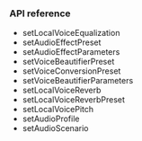 <PlatformWrapper platform="android">

### API reference

* <Link to="{{Global.API_REF_ANDROID_ROOT}}/class_irtcengine.html#api_irtcengine_setlocalvoiceequalization">setLocalVoiceEqualization</Link>

* <Link to="{{Global.API_REF_ANDROID_ROOT}}/class_irtcengine.html#api_irtcengine_setaudioeffectpreset">setAudioEffectPreset</Link>

* <Link to="{{Global.API_REF_ANDROID_ROOT}}/class_irtcengine.html#api_irtcengine_setaudioeffectparameters">setAudioEffectParameters</Link>

* <Link to="{{Global.API_REF_ANDROID_ROOT}}/class_irtcengine.html#api_irtcengine_setvoicebeautifierpreset">setVoiceBeautifierPreset</Link>

* <Link to="{{Global.API_REF_ANDROID_ROOT}}/class_irtcengine.html#api_irtcengine_setvoiceconversionpreset">setVoiceConversionPreset</Link>

* <Link to="{{Global.API_REF_ANDROID_ROOT}}/class_irtcengine.html#api_irtcengine_setvoicebeautifierparameters">setVoiceBeautifierParameters</Link>

* <Link to="{{Global.API_REF_ANDROID_ROOT}}/class_irtcengine.html#api_irtcengine_setlocalvoicereverb">setLocalVoiceReverb</Link>

* <Link to="{{Global.API_REF_ANDROID_ROOT}}/class_irtcengine.html#api_irtcengine_setlocalvoicereverbpreset">setLocalVoiceReverbPreset</Link>

* <Link to="{{Global.API_REF_ANDROID_ROOT}}/class_irtcengine.html#api_irtcengine_setlocalvoicepitch">setLocalVoicePitch</Link>

* <Link to="{{Global.API_REF_ANDROID_ROOT}}/class_irtcengine.html#api_irtcengine_setaudioprofile2">setAudioProfile</Link>

* <Link to="{{Global.API_REF_ANDROID_ROOT}}/class_irtcengine.html#api_irtcengine_setaudioscenario">setAudioScenario</Link>

</PlatformWrapper>
